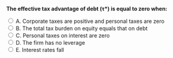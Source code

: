 ::: {.question-block}

<form onsubmit="event.preventDefault(); checkAnswer('module8_mcq_q35')" data-correct-answer="B">
<strong style="display: block;">The effective tax advantage of debt (τ*) is equal to zero when:</strong>

<label><input type="radio" name="module8_mcq_q35" value="A"> A. Corporate taxes are positive and personal taxes are zero</label><br>
<label><input type="radio" name="module8_mcq_q35" value="B"> B. The total tax burden on equity equals that on debt</label><br>
<label><input type="radio" name="module8_mcq_q35" value="C"> C. Personal taxes on interest are zero</label><br>
<label><input type="radio" name="module8_mcq_q35" value="D"> D. The firm has no leverage</label><br>
<label><input type="radio" name="module8_mcq_q35" value="E"> E. Interest rates fall</label><br>
</form>

<div id="feedback-module8_mcq_q35" class="feedback" data-status="" style="display:none;">
✅ Correct: B. When debt and equity face identical combined tax treatment, there is no net advantage to leverage.
</div>

:::
